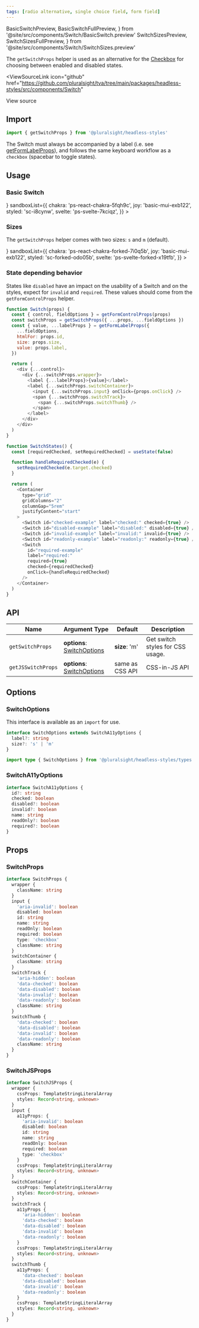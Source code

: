 ```yaml
---
tags: [radio alternative, single choice field, form field]
---
```


  BasicSwitchPreview,
  BasicSwitchFullPreview,
} from '@site/src/components/Switch/BasicSwitch.preview'
  SwitchSizesPreview,
  SwitchSizesFullPreview,
} from '@site/src/components/Switch/SwitchSizes.preview'

The `getSwitchProps` helper is used as an alternative for the [Checkbox](./Checkbox.mdx) for choosing between enabled and disabled states.

<ViewSourceLink
  icon="github"
  href="https://github.com/pluralsight/tva/tree/main/packages/headless-styles/src/components/Switch"
>
  View source
</ViewSourceLink>

## Import

```javascript
import { getSwitchProps } from '@pluralsight/headless-styles'
```

The Switch must always be accompanied by a label (i.e. see [getFormLabelProps](./FormControl.mdx)), and follows the same keyboard workflow as a `checkbox` (spacebar to toggle states).

## Usage

### Basic Switch

<BasicSwitch />
<LiveExampleTabs
  fullCode={<BasicSwitchFullPreview />}
  sandboxList={{
    chakra: 'ps-react-chakra-5fqh9c',
    joy: 'basic-mui-exb122',
    styled: 'sc-i8cynw',
    svelte: 'ps-svelte-7kciqz',
  }}
>
  <BasicSwitchPreview />
</LiveExampleTabs>

### Sizes

The `getSwitchProps` helper comes with two sizes: `s` and `m` (default).

<SwitchSizes />
<LiveExampleTabs
  fullCode={<SwitchSizesFullPreview />}
  sandboxList={{
    chakra: 'ps-react-chakra-forked-7i0q5b',
    joy: 'basic-mui-exb122',
    styled: 'sc-forked-odo05b',
    svelte: 'ps-svelte-forked-x19tfb',
  }}
>
  <SwitchSizesPreview />
</LiveExampleTabs>

### State depending behavior

States like `disabled` have an impact on the usability of a Switch and on the styles, expect for `invalid` and `required`. These values should come from the `getFormControlProps` helper.

<SwitchStates />

```javascript
function Switch(props) {
  const { control, fieldOptions } = getFormControlProps(props)
  const switchProps = getSwitchProps({ ...props, ...fieldOptions })
  const { value, ...labelProps } = getFormLabelProps({
    ...fieldOptions,
    htmlFor: props.id,
    size: props.size,
    value: props.label,
  })

  return (
    <div {...control}>
      <div {...switchProps.wrapper}>
        <label {...labelProps}>{value}</label>
        <label {...switchProps.switchContainer}>
          <input {...switchProps.input} onClick={props.onClick} />
          <span {...switchProps.switchTrack}>
            <span {...switchProps.switchThumb} />
          </span>
        </label>
      </div>
    </div>
  )
}

function SwitchStates() {
  const [requiredChecked, setRequiredChecked] = useState(false)

  function handleRequiredChecked(e) {
    setRequiredChecked(e.target.checked)
  }

  return (
    <Container
      type="grid"
      gridColumns="2"
      columnGap="5rem"
      justifyContent="start"
    >
      <Switch id="checked-example" label="checked:" checked={true} />
      <Switch id="disabled-example" label="disabled:" disabled={true} />
      <Switch id="invalid-example" label="invalid:" invalid={true} />
      <Switch id="readonly-example" label="readonly:" readonly={true} />
      <Switch
        id="required-example"
        label="required:"
        required={true}
        checked={requiredChecked}
        onClick={handleRequiredChecked}
      />
    </Container>
  )
}
```

## API

| Name               | Argument Type                                | Default         | Description                      |
| ------------------ | -------------------------------------------- | --------------- | -------------------------------- |
| `getSwitchProps`   | **options**: [SwitchOptions](#switchoptions) | **size**: 'm'   | Get switch styles for CSS usage. |
| `getJSSwitchProps` | **options**: [SwitchOptions](#switchoptions) | same as CSS API | CSS-in-JS API                    |

## Options

### SwitchOptions

This interface is available as an `import` for use.

```typescript
interface SwitchOptions extends SwitchA11yOptions {
  label?: string
  size?: 's' | 'm'
}
```

```typescript title="Import example"
import type { SwitchOptions } from '@pluralsight/headless-styles/types'
```

### SwitchA11yOptions

```typescript
interface SwitchA11yOptions {
  id?: string
  checked: boolean
  disabled?: boolean
  invalid?: boolean
  name: string
  readOnly?: boolean
  required?: boolean
}
```

## Props

### SwitchProps

```typescript
interface SwitchProps {
  wrapper {
    className: string
  }
  input {
    'aria-invalid': boolean
    disabled: boolean
    id: string
    name: string
    readOnly: boolean
    required: boolean
    type: 'checkbox'
    className: string
  }
  switchContainer {
    className: string
  }
  switchTrack {
    'aria-hidden': boolean
    'data-checked': boolean
    'data-disabled': boolean
    'data-invalid': boolean
    'data-readonly': boolean
    className: string
  }
  switchThumb {
    'data-checked': boolean
    'data-disabled': boolean
    'data-invalid': boolean
    'data-readonly': boolean
    className: string
  }
}
```

### SwitchJSProps

```typescript
interface SwitchJSProps {
  wrapper {
    cssProps: TemplateStringLiteralArray
    styles: Record<string, unknown>
  }
  input {
    a11yProps: {
      'aria-invalid': boolean
      disabled: boolean
      id: string
      name: string
      readOnly: boolean
      required: boolean
      type: 'checkbox'
    }
    cssProps: TemplateStringLiteralArray
    styles: Record<string, unknown>
  }
  switchContainer {
    cssProps: TemplateStringLiteralArray
    styles: Record<string, unknown>
  }
  switchTrack {
    a11yProps {
      'aria-hidden': boolean
      'data-checked': boolean
      'data-disabled': boolean
      'data-invalid': boolean
      'data-readonly': boolean
    }
    cssProps: TemplateStringLiteralArray
    styles: Record<string, unknown>
  }
  switchThumb {
    a11yProps: {
      'data-checked': boolean
      'data-disabled': boolean
      'data-invalid': boolean
      'data-readonly': boolean
    }
    cssProps: TemplateStringLiteralArray
    styles: Record<string, unknown>
  }
}
```
